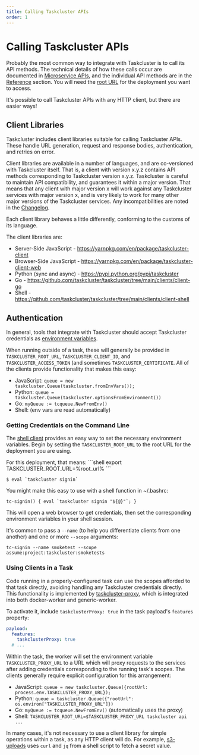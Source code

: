 ```yaml
---
title: Calling Taskcluster APIs
order: 1
---
```



# Calling Taskcluster APIs

Probably the most common way to integrate with Taskcluster is to call its API methods.
The technical details of how these calls occur are documented in [Microservice APIs](/docs/manual/design/apis), and the individual API methods are in the [Reference](/docs/reference) section.
You will need the [root URL](/docs/manual/using/root-urls) for the deployment you want to access.

It's possible to call Taskcluster APIs with any HTTP client, but there are easier ways!

## Client Libraries

Taskcluster includes client libraries suitable for calling Taskcluster APIs.
These handle URL generation, request and response bodies, authentication, and retries on error.

Client libraries are available in a number of languages, and are co-versioned with Taskcluster itself.
That is, a client with version x.y.z contains API methods corresponding to Taskcluster version x.y.z.
Taskcluster is careful to maintain API compatibility, and guarantees it within a major version.
That means that any client with major version x will work against any Taskcluster services with major version x, and is very likely to work for many other major versions of the Taskcluster services.
Any incompatibilities are noted in the [Changelog](https://github.com/taskcluster/taskcluster/blob/main/CHANGELOG.md).

Each client library behaves a little differently, conforming to the customs of its language.

The client libraries are:

* Server-Side JavaScript - https://yarnpkg.com/en/package/taskcluster-client
* Browser-Side JavaScript - https://yarnpkg.com/en/package/taskcluster-client-web
* Python (sync and async) - https://pypi.python.org/pypi/taskcluster
* Go - https://github.com/taskcluster/taskcluster/tree/main/clients/client-go
* Shell - https://github.com/taskcluster/taskcluster/tree/main/clients/client-shell

## Authentication

In general, tools that integrate with Taskcluster should accept Taskcluster credentials as [environment variables](/docs/manual/design/env-vars).

When running outside of a task, these will generally be provided in `TASKCLUSTER_ROOT_URL`, `TASKCLUSTER_CLIENT_ID`, and `TASKCLUSTER_ACCESS_TOKEN` (and sometimes `TASKCLUSTER_CERTIFICATE`.
All of the clients provide functionality that makes this easy:

 * JavaScript: `queue = new taskcluster.Queue(taskcluster.fromEnvVars());`
 * Python: `queue = taskcluster.Queue(taskcluster.optionsFromEnvironment())`
 * Go: `myQueue := tcqueue.NewFromEnv()`
 * Shell: (env vars are read automatically)

### Getting Credentials on the Command Line

The [shell client](https://github.com/taskcluster/taskcluster/tree/main/clients/client-shell) provides an easy way to set the necessary environment variables.
Begin by setting the `TASKCLUSTER_ROOT_URL` to the root URL for the deployment you are using.

<SiteSpecific>
For this deployment, that means:
```shell
export TASKCLUSTER_ROOT_URL=%root_url%
```
</SiteSpecific>

```shell
$ eval `taskcluster signin`
```

You might make this easy to use with a shell function in ~/.bashrc:

```shell
tc-signin() { eval `taskcluster signin "${@}"`; }
```

This will open a web browser to get credentials, then set the corresponding environment variables in your shell session.

It's common to pass a `--name` (to help you differentiate clients from one another) and one or more `--scope` arguments:

```shell
tc-signin --name smoketest --scope assume:project:taskcluster:smoketests
```

### Using Clients in a Task

Code running in a properly-configured task can use the scopes afforded to that task directly, avoiding handling any Taskcluster credentials directly.
This functionality is implemented by [taskcluster-proxy](https://github.com/taskcluster/taskcluster-proxy), which is integrated into both docker-worker and generic-worker.

To activate it, include `taskclusterProxy: true` in the task payload's `features` property:

```yaml
payload:
  features:
    taskclusterProxy: true
  # ...
```

Within the task, the worker will set the environment variable `TASKCLUSTER_PROXY_URL` to a URL which will proxy requests to the services after adding credentials corresponding to the running task's scopes.
The clients generally require explicit configuration for this arrangement:

 * JavaScript: `queue = new taskcluster.Queue({rootUrl: process.env.TASKCLUSTER_PROXY_URL});`
 * Python: `queue = taskcluster.Queue({"rootUrl": os.environ["TASKCLUSTER_PROXY_URL"]})`
 * Go: `myQueue := tcqueue.NewFromEnv()` (automatically uses the proxy)
 * Shell: `TASKCLUSTER_ROOT_URL=$TASKCLUSTER_PROXY_URL taskcluster api ...`

In many cases, it's not necessary to use a client library for simple operations within a task, as any HTTP client will do.
For example, [s3-uploads](/docs/manual/using/s3-uploads) uses `curl` and `jq` from a shell script to fetch a secret value.
